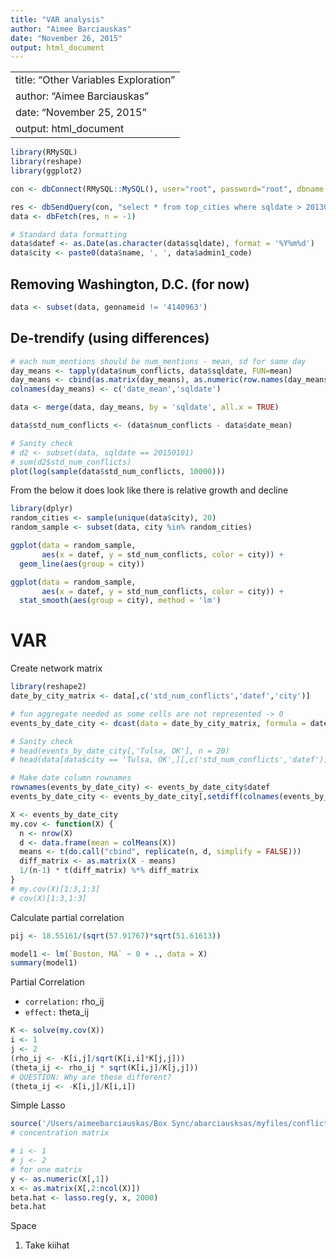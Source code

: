 ```yaml
---
title: "VAR analysis"
author: "Aimee Barciauskas"
date: "November 26, 2015"
output: html_document
---
```


---
title: "Other Variables Exploration"
author: "Aimee Barciauskas"
date: "November 25, 2015"
output: html_document
---

```r
library(RMySQL)
library(reshape)
library(ggplot2)

con <- dbConnect(RMySQL::MySQL(), user="root", password="root", dbname = "gdelt")

res <- dbSendQuery(con, "select * from top_cities where sqldate > 20130331")
data <- dbFetch(res, n = -1)

# Standard data formatting
data$datef <- as.Date(as.character(data$sqldate), format = '%Y%m%d')
data$city <- paste0(data$name, ', ', data$admin1_code)
```

## Removing Washington, D.C. (for now)

```r
data <- subset(data, geonameid != '4140963')
```

## De-trendify (using differences)

```r
# each num_mentions should be num_mentions - mean, sd for same day
day_means <- tapply(data$num_conflicts, data$sqldate, FUN=mean)
day_means <- cbind(as.matrix(day_means), as.numeric(row.names(day_means)))
colnames(day_means) <- c('date_mean','sqldate')

data <- merge(data, day_means, by = 'sqldate', all.x = TRUE)

data$std_num_conflicts <- (data$num_conflicts - data$date_mean)

# Sanity check
# d2 <- subset(data, sqldate == 20150101)
# sum(d2$std_num_conflicts)
plot(log(sample(data$std_num_conflicts, 10000)))
```

From the below it does look like there is relative growth and decline

```r
library(dplyr)
random_cities <- sample(unique(data$city), 20)
random_sample <- subset(data, city %in% random_cities)

ggplot(data = random_sample,
       aes(x = datef, y = std_num_conflicts, color = city)) +       
  geom_line(aes(group = city))

ggplot(data = random_sample,
       aes(x = datef, y = std_num_conflicts, color = city)) +       
  stat_smooth(aes(group = city), method = 'lm')
```

# VAR

Create network matrix

```r
library(reshape2)
date_by_city_matrix <- data[,c('std_num_conflicts','datef','city')]

# fun aggregate needed as some cells are not represented -> 0
events_by_date_city <- dcast(data = date_by_city_matrix, formula = datef ~ city, value.var = 'std_num_conflicts', fun.aggregate = sum)

# Sanity check
# head(events_by_date_city[,'Tulsa, OK'], n = 20)
# head(data[data$city == 'Tulsa, OK',][,c('std_num_conflicts','datef')], n = 10)

# Make date column rownames
rownames(events_by_date_city) <- events_by_date_city$datef
events_by_date_city <- events_by_date_city[,setdiff(colnames(events_by_date_city), 'datef')]

X <- events_by_date_city
my.cov <- function(X) {
  n <- nrow(X)
  d <- data.frame(mean = colMeans(X))
  means <- t(do.call("cbind", replicate(n, d, simplify = FALSE)))
  diff_matrix <- as.matrix(X - means)
  1/(n-1) * t(diff_matrix) %*% diff_matrix
}
# my.cov(X)[1:3,1:3]
# cov(X)[1:3,1:3]
```

Calculate partial correlation

```r
pij <- 18.55161/(sqrt(57.91767)*sqrt(51.61613))

model1 <- lm(`Boston, MA` ~ 0 + ., data = X)
summary(model1)
```

Partial Correlation

* `correlation:` rho_ij
* `effect:` theta_ij

```r
K <- solve(my.cov(X))
i <- 1
j <- 2
(rho_ij <- -K[i,j]/sqrt(K[i,i]*K[j,j]))
(theta_ij <- rho_ij * sqrt(K[i,j]/K[j,j]))
# QUESTION: Why are these different?
(theta_ij <- -K[i,j]/K[i,i])
```

Simple Lasso

```r
source('/Users/aimeebarciauskas/Box Sync/abarciausksas/myfiles/conflicts_analysis_project/scripts/data_expoloration/lasso.R')
# concentration matrix

# i <- 1
# j <- 2
# for one matrix
y <- as.numeric(X[,1])
x <- as.matrix(X[,2:ncol(X)])
beta.hat <- lasso.reg(y, x, 2000)
beta.hat
```

Space

1) Take kiihat 
```
```

